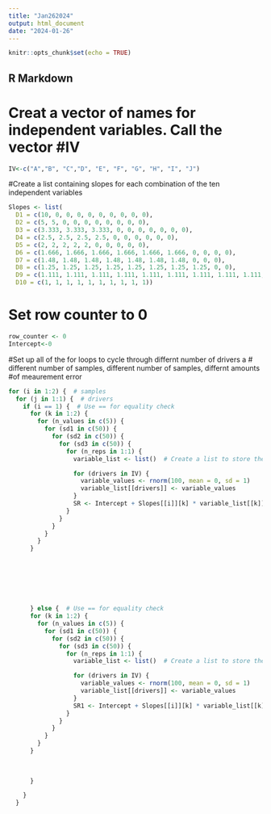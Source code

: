 ```yaml
---
title: "Jan262024"
output: html_document
date: "2024-01-26"
---
```


```r
knitr::opts_chunk$set(echo = TRUE)
```

## R Markdown
# Creat a vector of names for independent variables.  Call the vector #IV
```r
IV<-c("A","B", "C","D", "E", "F", "G", "H", "I", "J")
```

#Create a list containing slopes for each combination of the ten independent variables

```r

Slopes <- list(
  D1 = c(10, 0, 0, 0, 0, 0, 0, 0, 0, 0),
  D2 = c(5, 5, 0, 0, 0, 0, 0, 0, 0, 0),
  D3 = c(3.333, 3.333, 3.333, 0, 0, 0, 0, 0, 0, 0),
  D4 = c(2.5, 2.5, 2.5, 2.5, 0, 0, 0, 0, 0, 0),
  D5 = c(2, 2, 2, 2, 2, 0, 0, 0, 0, 0),
  D6 = c(1.666, 1.666, 1.666, 1.666, 1.666, 1.666, 0, 0, 0, 0),
  D7 = c(1.48, 1.48, 1.48, 1.48, 1.48, 1.48, 1.48, 0, 0, 0),
  D8 = c(1.25, 1.25, 1.25, 1.25, 1.25, 1.25, 1.25, 1.25, 0, 0),
  D9 = c(1.111, 1.111, 1.111, 1.111, 1.111, 1.111, 1.111, 1.111, 1.111, 0),
  D10 = c(1, 1, 1, 1, 1, 1, 1, 1, 1, 1))


```

# Set row counter to 0

```r
row_counter <- 0
Intercept<-0
```


#Set up all of the for loops to cycle through differnt number of drivers a
# different number of samples, different number of samples, differnt amounts #of meaurement error

```r
for (i in 1:2) {  # samples
  for (j in 1:1) {  # drivers
    if (i == 1) {  # Use == for equality check
      for (k in 1:2) {
        for (n_values in c(5)) {
          for (sd1 in c(50)) {
            for (sd2 in c(50)) {
              for (sd3 in c(50)) {
                for (n_reps in 1:1) {
                  variable_list <- list()  # Create a list to store the variables

                  for (drivers in IV) {
                    variable_values <- rnorm(100, mean = 0, sd = 1)
                    variable_list[[drivers]] <- variable_values
                  }
                  SR <- Intercept + Slopes[[i]][k] * variable_list[[k]]  + rnorm(100, 0, sd2)
                }
              }
            }
          }
        }
      }
    
      
      
      
      
      
      
      } else {  # Use == for equality check
      for (k in 1:2) {
        for (n_values in c(5)) {
          for (sd1 in c(50)) {
            for (sd2 in c(50)) {
              for (sd3 in c(50)) {
                for (n_reps in 1:1) {
                  variable_list <- list()  # Create a list to store the variables

                  for (drivers in IV) {
                    variable_values <- rnorm(100, mean = 0, sd = 1)
                    variable_list[[drivers]] <- variable_values
                  }
                  SR1 <- Intercept + Slopes[[i]][k] * variable_list[[k]]  + rnorm(100, 0, sd2)
                }
              }
            }
          }
        }
      }
    
      
    
      } 

    }
  }



      
     
         
```

